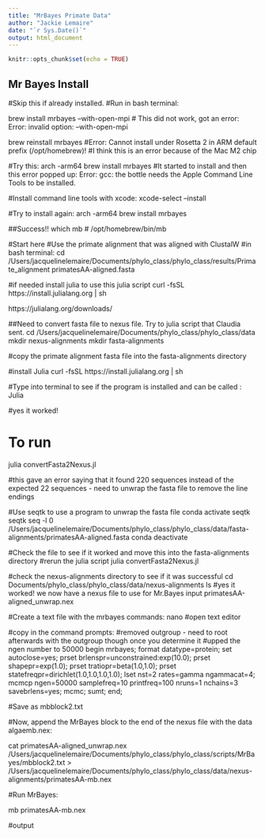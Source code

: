 ```yaml
---
title: "MrBayes Primate Data"
author: "Jackie Lemaire"
date: "`r Sys.Date()`"
output: html_document
---
```


```r
knitr::opts_chunk$set(echo = TRUE)
```

## Mr Bayes Install
#Skip this if already installed.
#Run in bash terminal:

brew install mrbayes --with-open-mpi
# This did not work, got an error:
Error: invalid option: --with-open-mpi

brew reinstall mrbayes
#Error: Cannot install under Rosetta 2 in ARM default prefix (/opt/homebrew)!
#I think this is an error because of the Mac M2 chip

#Try this:
arch -arm64 brew install mrbayes
#It started to install and then this error popped up: Error: gcc: the bottle needs the Apple Command Line Tools to be installed.

#Install command line tools with xcode:
xcode-select --install

#Try to install again:
arch -arm64 brew install mrbayes

##Success!!
which mb
# /opt/homebrew/bin/mb


#Start here
#Use the primate alignment that was aligned with ClustalW
#in bash terminal:
cd /Users/jacquelinelemaire/Documents/phylo_class/phylo_class/results/Primate_alignment
primatesAA-aligned.fasta

#if needed install julia to use this julia script
curl -fsSL https://install.julialang.org | sh

https://julialang.org/downloads/

##Need to convert fasta file to nexus file. Try to julia script that Claudia sent.
cd /Users/jacquelinelemaire/Documents/phylo_class/phylo_class/data
mkdir nexus-alignments
mkdir fasta-alignments

#copy the primate alignment fasta file into the fasta-alignments directory

#install Julia
curl -fsSL https://install.julialang.org | sh

#Type into terminal to see if the program is installed and can be called :
Julia 

#yes it worked!

# To run 
julia convertFasta2Nexus.jl

#this gave an error saying that it found 220 sequences instead of the expected 22 sequences - need to unwrap the fasta file to remove the line endings

#Use seqtk to use a program to unwrap the fasta file
conda activate seqtk
seqtk seq -l 0 /Users/jacquelinelemaire/Documents/phylo_class/phylo_class/data/fasta-alignments/primatesAA-aligned.fasta
conda deactivate

#Check the file to see if it worked and move this into the fasta-alignments directory
#rerun the julia script
julia convertFasta2Nexus.jl

#check the nexus-alignments directory to see if it was successful
cd Documents/phylo_class/phylo_class/data/nexus-alignments
ls
#yes it worked! we now have a nexus file to use for Mr.Bayes input
primatesAA-aligned_unwrap.nex

#Create a text file with the mrbayes commands:
nano #open text editor

#copy in the command prompts:
#removed outgroup - need to root afterwards with the outgroup though once you determine it
#upped the ngen number to 50000
begin mrbayes;
 format datatype=protein; 
 set autoclose=yes;
 prset brlenspr=unconstrained:exp(10.0);
 prset shapepr=exp(1.0);
 prset tratiopr=beta(1.0,1.0);
 prset statefreqpr=dirichlet(1.0,1.0,1.0,1.0);
 lset nst=2 rates=gamma ngammacat=4;
 mcmcp ngen=50000 samplefreq=10 printfreq=100 nruns=1 nchains=3 savebrlens=yes;
 mcmc;
 sumt;
end;

#Save as mbblock2.txt

#Now, append the MrBayes block to the end of the nexus file with the data algaemb.nex:

cat primatesAA-aligned_unwrap.nex /Users/jacquelinelemaire/Documents/phylo_class/phylo_class/scripts/MrBayes/mbblock2.txt > /Users/jacquelinelemaire/Documents/phylo_class/phylo_class/data/nexus-alignments/primatesAA-mb.nex

#Run MrBayes:

mb primatesAA-mb.nex

#output